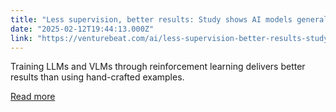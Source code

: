```yaml
---
title: "Less supervision, better results: Study shows AI models generalize more effectively on their own"
date: "2025-02-12T19:44:13.000Z"
link: "https://venturebeat.com/ai/less-supervision-better-results-study-shows-ai-models-generalize-more-effectively-on-their-own/"
---
```


Training LLMs and VLMs through reinforcement learning delivers better results than using hand-crafted examples.

[Read more](https://venturebeat.com/ai/less-supervision-better-results-study-shows-ai-models-generalize-more-effectively-on-their-own/)
